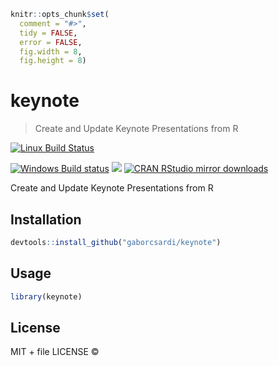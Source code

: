 
```r
knitr::opts_chunk$set(
  comment = "#>",
  tidy = FALSE,
  error = FALSE,
  fig.width = 8,
  fig.height = 8)
```

# keynote

> Create and Update Keynote Presentations from R

[![Linux Build Status](https://travis-ci.org/gaborcsardi/keynote.svg?branch=master)](https://travis-ci.org/gaborcsardi/keynote)

[![Windows Build status](https://ci.appveyor.com/api/projects/status/github/gaborcsardi/keynote?svg=true)](https://ci.appveyor.com/project/gaborcsardi/keynote)
[![](http://www.r-pkg.org/badges/version/keynote)](http://www.r-pkg.org/pkg/keynote)
[![CRAN RStudio mirror downloads](http://cranlogs.r-pkg.org/badges/keynote)](http://www.r-pkg.org/pkg/keynote)


Create and Update Keynote Presentations from R

## Installation

```r
devtools::install_github("gaborcsardi/keynote")
```

## Usage

```r
library(keynote)
```

## License

MIT + file LICENSE © 

